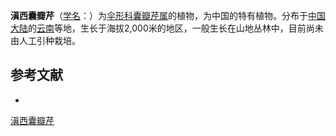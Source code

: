 {{NoteTA|G1=LS}}
{{Speciesbox
| name = 滇西囊瓣芹
| status = 
| status_system = 
| image = 
| genus = Pternopetalum
| species = wolffianum
| authority = (Fedde) Hand.-Mazz.
}}

'''滇西囊瓣芹'''（[[学名|学名]]：{{lang|la|''Pternopetalum wolffianum''}}）为[[伞形科|伞形科]][[囊瓣芹属|囊瓣芹属]]的植物，为中国的特有植物。分布于[[中国大陆|中国大陆]]的[[云南|云南]]等地，生长于海拔2,000米的地区，一般生长在山地丛林中，目前尚未由人工引种栽培。

== 参考文献 ==
<div class="references-small">
* {{cite web| url =http://www.bioinfo.cn/db05/KmzwSpecies.php?action=view&id=22957| title =滇西囊瓣芹| work =《中国高等植物数据库全库》| publisher =中国科学院微生物研究所| author =昆明植物研究所| accessdate =2009-02-25| deadurl =yes| archiveurl =https://web.archive.org/web/20160305071639/http://www.bioinfo.cn/db05/KmzwSpecies.php?action=view&id=22957| archivedate =2016-03-05}}
</div>
{{Taxonbar|from=Q15231887}}

[[Category:囊瓣芹属|滇西囊瓣芹]]


{{Apiales-stub}}